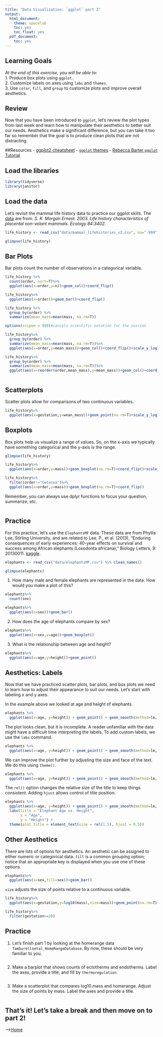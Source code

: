 ```yaml
---
title: "Data Visualization: `ggplot` part 2"
output:
  html_document:
    theme: spacelab
    toc: yes
    toc_float: yes
  pdf_document:
    toc: yes
---
```


## Learning Goals
*At the end of this exercise, you will be able to:*    
1. Produce box plots using `ggplot.`  
2. Customize labels on axes using `labs` and `themes`.  
3. Use `color`, `fill`, and `group` to customize plots and improve overall aesthetics.  

## Review
Now that you have been introduced to `ggplot`, let's review the plot types from last week and learn how to manipulate their aesthetics to better suit our needs. Aesthetics make a significant difference, but you can take it too far so remember that the goal is to produce clean plots that are not distracting.  

##Resources
- [ggplot2 cheatsheet](https://www.rstudio.com/wp-content/uploads/2015/03/ggplot2-cheatsheet.pdf)
- [`ggplot` themes](https://ggplot2.tidyverse.org/reference/ggtheme.html)
- [Rebecca Barter `ggplot` Tutorial](http://www.rebeccabarter.com/blog/2017-11-17-ggplot2_tutorial/)

## Load the libraries
```r
library(tidyverse)
library(janitor)
```

## Load the data
Let's revisit the mammal life history data to practice our ggplot skills. The [data](http://esapubs.org/archive/ecol/E084/093/) are from: *S. K. Morgan Ernest. 2003. Life history characteristics of placental non-volant mammals. Ecology 84:3402.*
```r
life_history <- read_csv("data/mammal_lifehistories_v2.csv", na="-999") %>% clean_names()
```

```r
glimpse(life_history)
```

## Bar Plots
Bar plots count the number of observations in a categorical variable.
```r
life_history %>% 
  count(order, sort=T)%>%
  ggplot(aes(x=order,y=n))+geom_col()+coord_flip()
```

```r
life_history%>%
  ggplot(aes(x=order))+geom_bar()+coord_flip()
```

```r
life_history %>% 
  group_by(order) %>% 
  summarize(mean_mass=mean(mass, na.rm=T))
```

```r
options(scipen = 999)#cancels scientific notation for the session
```


```r
life_history%>%
  group_by(order) %>% 
  summarize(mean_mass=mean(mass, na.rm=T))%>%
  ggplot(aes(x=order,y=mean_mass))+geom_col()+coord_flip()+scale_y_log10()
```


```r
life_history%>%
  group_by(order) %>% 
  summarize(mean_mass=mean(mass, na.rm=T))%>%
  ggplot(aes(x=reorder(order,mean_mass),y=mean_mass))+geom_col()+coord_flip()+scale_y_log10()
```

```r

```

## Scatterplots
Scatter plots allow for comparisons of two continuous variables.
```r
life_history%>%
  ggplot(aes(x=gestation,y=wean_mass))+geom_point(na.rm=T)+scale_y_log10()
```

## Boxplots
Box plots help us visualize a range of values. So, on the x-axis we typically have something categorical and the y-axis is the range.
```r
glimpse(life_history)
```

```r
life_history%>%
  ggplot(aes(x=order,y=mass))+geom_boxplot(na.rm=T)+coord_flip()+scale_y_log10()
```

```r
life_history%>%
  filter(order!="Cetacea")%>%
  ggplot(aes(x=order,y=mass))+geom_boxplot(na.rm=T)+coord_flip()
```


Remember, you can always use dplyr functions to focus your question, summarize, etc.
```r

```

## Practice  
For this practice, let's use the `ElephantsMF` data. These data are from Phyllis Lee, Stirling University, and are related to Lee, P., et al. (2013), "Enduring consequences of early experiences: 40-year effects on survival and success among African elephants (Loxodonta africana)," Biology Letters, 9: 20130011. [kaggle](https://www.kaggle.com/mostafaelseidy/elephantsmf).
```r
elephants <- read_csv("data/elephantsMF.csv") %>% clean_names()
```

```r
glimpse(elephants)
```

1. How many male and female elephants are represented in the data. How would you make a plot of this?
```r
elephants%>%
  count(sex)
```
```r
elephants%>%
  ggplot(aes(x=sex))+geom_bar()
```

2. How does the age of elephants compare by sex?
```r
elephants%>%
  ggplot(aes(x=sex,y=age))+geom_boxplot()
```

3. What is the relationship between age and height?
```r
elephants%>%
  ggplot(aes(x=age,y=height))+geom_point()
```

## Aesthetics: Labels
Now that we have practiced scatter plots, bar plots, and box plots we need to learn how to adjust their appearance to suit our needs. Let's start with labeling x and y axes.  

In the example above we looked at age and height of elephants.
```r
elephants %>% 
  ggplot(aes(x=age, y=height)) + geom_point() + geom_smooth(method=lm, se=F)
```

The plot looks clean, but it is incomplete. A reader unfamiliar with the data might have a difficult time interpreting the labels. To add custom labels, we use the `labs` command.
```r
elephants %>% 
  ggplot(aes(x=age, y=height)) + geom_point() + geom_smooth(method=lm, se=F)+labs(title="Elephant Age vs Height",x="Age",y="Height")
```

We can improve the plot further by adjusting the size and face of the text. We do this using `theme()`.
```r
elephants %>% 
  ggplot(aes(x=age, y=height)) + geom_point() + geom_smooth(method=lm, se=F)+labs(title="Elephant Age vs Height",x="Age",y="Height")+theme(plot.title = element_text(size = rel(1.5),hjust=.5))
```

The `rel()` option changes the relative size of the title to keep things consistent. Adding `hjust` allows control of title position.
```r
elephants %>% 
  ggplot(aes(x=age, y=height)) + geom_point() + geom_smooth(method=lm, se=F) +
  labs(title = "Elephant Age vs. Height",
       x = "Age",
       y = "Height") +
  theme(plot.title = element_text(size = rel(1.5), hjust = 0.5))
```

## Other Aesthetics
There are lots of options for aesthetics. An aesthetic can be assigned to either numeric or categorical data. `fill` is a common grouping option; notice that an appropriate key is displayed when you use one of these options.
```r
elephants%>%
  ggplot(aes(x=sex,fill=sex))+geom_bar()
```

`size` adjusts the size of points relative to a continuous variable.
```r
life_history%>%
  ggplot(aes(x=gestation,y=log10(mass),size=mass))+geom_point(na.rm=T)
```

```r
life_history%>%
  filter(gestation>=20)
```


## Practice
1. Let's finish part 1 by looking at the homerange data `Tamburelloetal_HomeRangeDatabase`. By now, these should be very familiar to you.
```r

```

2. Make a barplot that shows counts of ectotherms and endotherms. Label the axes, provide a title, and fill by `thermoregulation`.
```r

```

3. Make a scatterplot that compares log10.mass and homerange. Adjust the size of points by mass. Label the axes and provide a title.
```r

```

## That's it! Let's take a break and then move on to part 2!  

-->[Home](https://jmledford3115.github.io/datascibiol/)